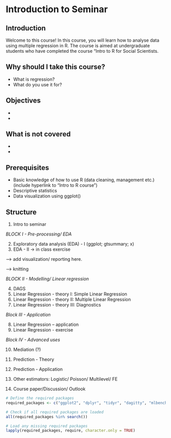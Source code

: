 # Introduction to Seminar {#intro-sem} 


## Introduction

Welcome to this course! In this course, you will learn how to analyse data using multiple regression in R. The course is aimed at undergraduate students who have completed the course "Intro to R for Social Scientists. 

## Why should I take this course?

- What is regression?
- What do you use it for?


## Objectives

-
-

## What is not covered

-
-

## Prerequisites

- Basic knowledge of how to use R (data cleaning, management etc.) (include hyperlink to "Intro to R course")
- Descriptive statistics
- Data visualization using ggplot()

## Structure

1.	Intro to seminar

*BLOCK I - Pre-processing/ EDA*

2.	Exploratory data analysis (EDA) - I (ggplot; gtsummary; x)
3.	EDA - II  -> in class exercise

--> add visualization/ reporting here.

--> knitting 

*BLOCK II - Modelling/ Linear regression*

4.  DAGS
5.	Linear Regression - theory I: Simple Linear Regression
6.	Linear Regression - theory II: Multiple Linear Regression
7.  Linear Regression - theory III: Diagnostics

*Block III - Application*

8.	Linear Regression – application 
9.	Linear Regression - exercise

*Block IV - Advanced uses*

10. Mediation (?)
11. Prediction - Theory
12. Prediction - Application
13.	Other estimators: Logistic/ Poisson/ Multilevel/ FE

14.	Course paper/Discussion/ Outlook


```r
# Define the required packages
required_packages <- c("ggplot2", "dplyr", "tidyr", "dagitty", "mlbench", "caret", "broom", "performance", "ggeffects", "margins", "skimr", "tidyverse", "readxl", "lubridate", "gtsummary", "DataExplorer", "ggpubr", "knitr", "ggfortify")

# Check if all required packages are loaded
all(required_packages %in% search())

# Load any missing required packages
lapply(required_packages, require, character.only = TRUE)
```

